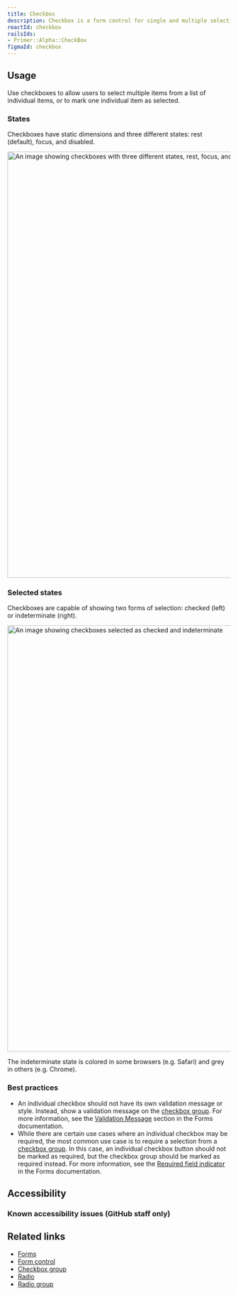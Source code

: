 ```yaml
---
title: Checkbox
description: Checkbox is a form control for single and multiple selections.
reactId: checkbox
railsIds:
- Primer::Alpha::CheckBox
figmaId: checkbox
---
```



## Usage

Use checkboxes to allow users to select multiple items from a list of individual items, or to mark one individual item as selected.

### States

Checkboxes have static dimensions and three different states: rest (default), focus, and disabled.

<img
  width="960"
  alt="An image showing checkboxes with three different states, rest, focus, and disabled."
  src="https://user-images.githubusercontent.com/586552/204882576-5b698ce7-c471-4f4e-9f33-c861842f5743.png"
/>

### Selected states

Checkboxes are capable of showing two forms of selection: checked (left) or indeterminate (right).

<img
  width="960"
  alt="An image showing checkboxes selected as checked and indeterminate"
  src="https://user-images.githubusercontent.com/586552/204883614-01743d25-1f7d-4261-b59d-8dd7ceaf29d3.png"
/>
<Caption>The indeterminate state is colored in some browsers (e.g. Safari) and grey in others (e.g. Chrome).</Caption>

### Best practices

- An individual checkbox should not have its own validation message or style. Instead, show a validation message on the [checkbox group](/components/checkbox-group). For more information, see the [Validation Message](../ui-patterns/forms/overview#validation) section in the Forms documentation.
- While there are certain use cases where an individual checkbox may be required, the most common use case is to require a selection from a [checkbox group](/components/checkbox-group). In this case, an individual checkbox button should not be marked as required, but the checkbox group should be marked as required instead. For more information, see the [Required field indicator](../ui-patterns/forms/overview#required-field-indicator) in the Forms documentation.

## Accessibility

### Known accessibility issues (GitHub staff only)

 <AccessibilityLink label="Checkbox"/>

## Related links

- [Forms](../ui-patterns/forms/overview)
- [Form control](/components/form-control)
- [Checkbox group](/components/checkbox-group)
- [Radio](/components/radio)
- [Radio group](/components/radio-group)
